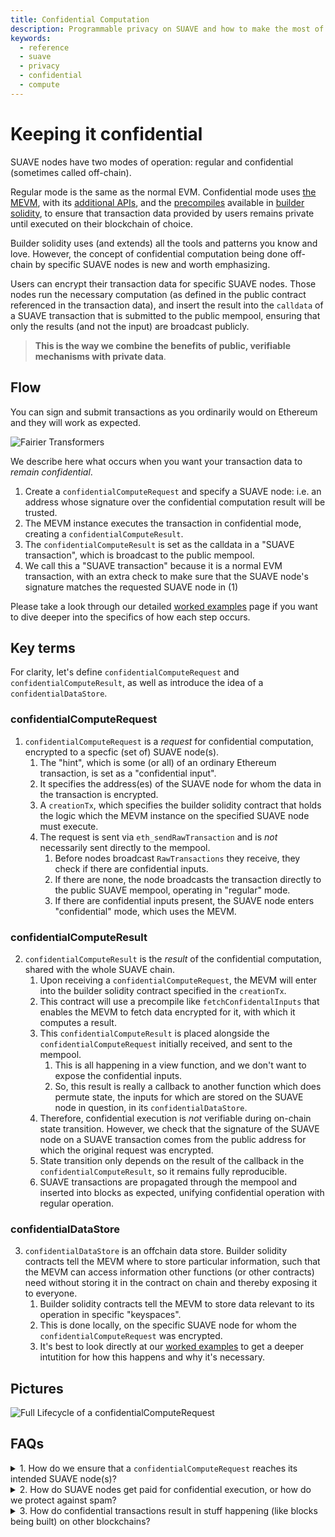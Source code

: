 ```yaml
---
title: Confidential Computation
description: Programmable privacy on SUAVE and how to make the most of it
keywords:
  - reference
  - suave
  - privacy
  - confidential
  - compute
---
```



# Keeping it confidential

SUAVE nodes have two modes of operation: regular and confidential (sometimes called off-chain). 

Regular mode is the same as the normal EVM. Confidential mode uses [the MEVM](/technical-details/MEVM), with its [additional APIs](/technical-details/confidential-computation/apis), and the [precompiles](/technical-details/precompiles) available in [builder solidity](/technical-details/builder-solidity/index), to ensure that transaction data provided by users remains private until executed on their blockchain of choice.

Builder solidity uses (and extends) all the tools and patterns you know and love. However, the concept of confidential computation being done off-chain by specific SUAVE nodes is new and worth emphasizing. 

Users can encrypt their transaction data for specific SUAVE nodes. Those nodes run the necessary computation (as defined in the public contract referenced in the transaction data), and insert the result into the `calldata` of a SUAVE transaction that is submitted to the public mempool, ensuring that only the results (and not the input) are broadcast publicly. 

> **This is the way we combine the benefits of public, verifiable mechanisms with private data**.

## Flow

You can sign and submit transactions as you ordinarily would on Ethereum and they will work as expected. 

<AlignItems horizontal="center" vertical="center" sideMargin={0}>
<div>
  <img alt="Fairier Transformers" src={require('/static/img/basic_flow_mevshare.png').default} />
</div>
</AlignItems>

We describe here what occurs when you want your transaction data to _remain confidential_.

1. Create a `confidentialComputeRequest` and specify a SUAVE node: i.e. an address whose signature over the confidential computation result will be trusted. 
2. The MEVM instance executes the transaction in confidential mode, creating a `confidentialComputeResult`.
3. The `confidentialComputeResult` is set as the calldata in a "SUAVE transaction", which is broadcast to the public mempool.
4. We call this a "SUAVE transaction" because it is a normal EVM transaction, with an extra check to make sure that the SUAVE node's signature matches the requested SUAVE node in (1)

Please take a look through our detailed [worked examples](/technical-details/builder-solidity/worked-examples/mev-share) page if you want to dive deeper into the specifics of how each step occurs.

## Key terms

For clarity, let's define `confidentialComputeRequest` and `confidentialComputeResult`, as well as introduce the idea of a `confidentialDataStore`. 

### confidentialComputeRequest

1. `confidentialComputeRequest` is a _request_ for confidential computation, encrypted to a specfic (set of) SUAVE node(s). 
    1. The "hint", which is some (or all) of an ordinary Ethereum transaction, is set as a "confidential input".
    2. It specifies the address(es) of the SUAVE node for whom the data in the transaction is encrypted. 
    3. A `creationTx`, which specifies the builder solidity contract that holds the logic which the MEVM instance on the specified SUAVE node must execute.
    3. The request is sent via `eth_sendRawTransaction` and is _not_ necessarily sent directly to the mempool.
        1. Before nodes broadcast `RawTransactions` they receive, they check if there are confidential inputs. 
        2. If there are none, the node broadcasts the transaction directly to the public SUAVE mempool, operating in "regular" mode.
        3. If there are confidential inputs present, the SUAVE node enters "confidential" mode, which uses the MEVM.

### confidentialComputeResult

2. `confidentialComputeResult` is the _result_ of the confidential computation, shared with the whole SUAVE chain. 
    1. Upon receiving a `confidentialComputeRequest`, the MEVM will enter into the builder solidity contract specified in the `creationTx`.
    2. This contract will use a precompile like `fetchConfidentalInputs` that enables the MEVM to fetch data encrypted for it, with which it computes a result.
    3. This `confidentialComputeResult` is placed alongside the `confidentialComputeRequest` initially received, and sent to the mempool.
        1. This is all happening in a view function, and we don't want to expose the confidential inputs. 
        2. So, this result is really a callback to another function which does permute state, the inputs for which are stored on the SUAVE node in question, in its `confidentialDataStore`.
    4. Therefore, confidential execution is _not_ verifiable during on-chain state transition. However, we check that the signature of the SUAVE node on a SUAVE transaction comes from the public address for which the original request was encrypted. 
    5. State transition only depends on the result of the callback in the `confidentialComputeResult`, so it remains fully reproducible.
    6. SUAVE transactions are propagated through the mempool and inserted into blocks as expected, unifying confidential operation with regular operation.

### confidentialDataStore

3. `confidentialDataStore` is an offchain data store. Builder solidity contracts tell the MEVM where to store particular information, such that the MEVM can access information other functions (or other contracts) need without storing it in the contract on chain and thereby exposing it to everyone.
    1. Builder solidity contracts tell the MEVM to store data relevant to its operation in specific "keyspaces". 
    2. This is done locally, on the specific SUAVE node for whom the `confidentialComputeRequest` was encrypted.
    2. It's best to look directly at our [worked examples](/technical-details/builder-solidity/worked-examples/mev-share#1-the-trade) to get a deeper intutition for how this happens and why it's necessary.

## Pictures

<AlignItems horizontal="center" vertical="center" sideMargin={0}>
<div>
  <img alt="Full Lifecycle of a confidentialComputeRequest" src={require('/static/img/confidentialCompute.png').default} />
</div>
</AlignItems>

## FAQs

<details>
  <summary>1. How do we ensure that a <code>confidentialComputeRequest</code> reaches its intended SUAVE node(s)?</summary>
  <div>
    <div>
      Ensuring users can send their requests directly to the specified SUAVE node is an area of active research. One way to do this is to ensure that the logic for sending encrypted messages to their intended recipient lives within SGX, so we can be sure it won't be tampered with.
    </div>
  </div>
</details>

<details>
  <summary>2. How do SUAVE nodes get paid for confidential execution, or how do we protect against spam?</summary>
  <div>
    <div>
      We require a signature for each <code>confidentialComputeRequest</code>. These requests also include a <code>creationTx</code> with a gas price, thereby limiting spam. How to price SUAVE gas correctly without leaking too much information about the nature of the request is an active area of research.
    </div>
  </div>
</details>

<details>
  <summary>3. How do confidential transactions result in stuff happening (like blocks being built) on other blockchains?</summary>
  <div>
    <div>
      What we describe above occurs on SUAVE. It is the responsibility of applications on SUAVE to broadcast blocks that have been built, or the result of various kinds of auction, back to other blockchains (like Ethereum). At first, we assume that this will happen via already-established relays. You can see a <a href="/technical-details/builder-solidity/worked-examples/mev-share#3-the-build">worked example involving block building here</a>.
    </div>
  </div>
</details>
